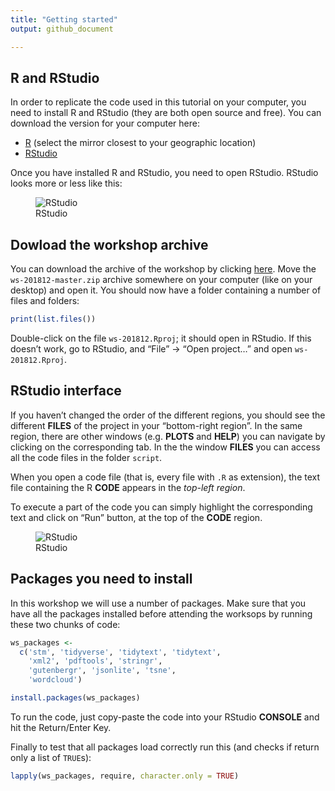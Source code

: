```yaml
---
title: "Getting started"
output: github_document

---
```


## R and RStudio

In order to replicate the code used in this tutorial on your computer, you need to install R and RStudio (they are both open source and free). You can download the version for your computer here:

* [R](https://cran.r-project.org/mirrors.html) (select the mirror closest to your geographic location)
* [RStudio](https://www.rstudio.com/products/rstudio/#Desktop)

Once you have installed R and RStudio, you need to open RStudio. RStudio looks more or less like this:

![RStudio](img/rstudio-ui.svg)

## Dowload the workshop archive

You can download the archive of the workshop by clicking [here](https://github.com/Digital-Methods-Sydney/ws-201812/archive/master.zip). Move the `ws-201812-master.zip` archive somewhere on your computer (like on your desktop) and open it. You should now have a folder containing a number of files and folders: 

```r
print(list.files())
```

Double-click on the file `ws-201812.Rproj`; it should open in RStudio. If this doesn't work, go to RStudio, and "File" → "Open project..." and open `ws-201812.Rproj`.

## RStudio interface 

If you haven't changed the order of the different regions, you should see the different **FILES** of the project in your "bottom-right region". In the same region, there are other windows (e.g. **PLOTS** and **HELP**) you can navigate by clicking on the corresponding tab. In the the window **FILES** you can access all the code files in the folder `script`. 

When you open a code file (that is, every file with `.R` as extension), the text file containing the R **CODE** appears in the *top-left region*. 

To execute a part of the code you can simply highlight the corresponding text and click on "Run" button, at the top of the **CODE** region.

![RStudio](img/open-file-execute-line.gif)

## Packages you need to install

In this workshop we will use a number of packages. Make sure that you have all the packages installed before attending the worksops by running these two chunks of code: 

```r
ws_packages <- 
  c('stm', 'tidyverse', 'tidytext', 'tidytext',
    'xml2', 'pdftools', 'stringr',
    'gutenbergr', 'jsonlite', 'tsne',
    'wordcloud')
```

```r
install.packages(ws_packages)
```

To run the code, just copy-paste the code into your RStudio **CONSOLE** and hit the Return/Enter Key.

Finally to test that all packages load correctly run this (and checks if return only a list of `TRUE`s):

```r
lapply(ws_packages, require, character.only = TRUE)
```


